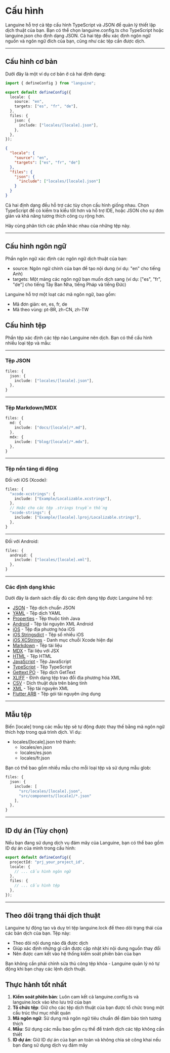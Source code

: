 # Cấu hình

Languine hỗ trợ cả tệp cấu hình TypeScript và JSON để quản lý thiết lập dịch thuật của bạn. Bạn có thể chọn languine.config.ts cho TypeScript hoặc languine.json cho định dạng JSON. Cả hai tệp đều xác định ngôn ngữ nguồn và ngôn ngữ đích của bạn, cũng như các tệp cần được dịch.

---

## Cấu hình cơ bản

Dưới đây là một ví dụ cơ bản ở cả hai định dạng:

```typescript title="languine.config.ts"
import { defineConfig } from "languine";

export default defineConfig({
  locale: {
    source: "en",
    targets: ["es", "fr", "de"],
  },
  files: {
    json: {
      include: ["locales/[locale].json"],
    },
  },
});
```

```json title="languine.json"
{
  "locale": {
    "source": "en",
    "targets": ["es", "fr", "de"]
  },
  "files": {
    "json": {
      "include": ["locales/[locale].json"]
    }
  }
}
```

Cả hai định dạng đều hỗ trợ các tùy chọn cấu hình giống nhau. Chọn TypeScript để có kiểm tra kiểu tốt hơn và hỗ trợ IDE, hoặc JSON cho sự đơn giản và khả năng tương thích công cụ rộng hơn.

Hãy cùng phân tích các phần khác nhau của những tệp này.

---

## Cấu hình ngôn ngữ

Phần ngôn ngữ xác định các ngôn ngữ dịch thuật của bạn:

- source: Ngôn ngữ chính của bạn để tạo nội dung (ví dụ: "en" cho tiếng Anh)
- targets: Một mảng các ngôn ngữ bạn muốn dịch sang (ví dụ: ["es", "fr", "de"] cho tiếng Tây Ban Nha, tiếng Pháp và tiếng Đức)

Languine hỗ trợ một loạt các mã ngôn ngữ, bao gồm:
- Mã đơn giản: en, es, fr, de
- Mã theo vùng: pt-BR, zh-CN, zh-TW

## Cấu hình tệp

Phần tệp xác định các tệp nào Languine nên dịch. Bạn có thể cấu hình nhiều loại tệp và mẫu:

---

### Tệp JSON
```typescript
files: {
  json: {
    include: ["locales/[locale].json"],
  },
}
```

---

### Tệp Markdown/MDX
```typescript
files: {
  md: {
    include: ["docs/[locale]/*.md"],
  },
  mdx: {
    include: ["blog/[locale]/*.mdx"],
  },
}
```

---

### Tệp nền tảng di động

Đối với iOS (Xcode):
```typescript
files: {
  "xcode-xcstrings": {
    include: ["Example/Localizable.xcstrings"],
  },
  // Hoặc cho các tệp .strings truyền thống
  "xcode-strings": {
    include: ["Example/[locale].lproj/Localizable.strings"],
  },
}
```

---

Đối với Android:
```typescript
files: {
  android: {
    include: ["locales/[locale].xml"],
  },
}
```

---

### Các định dạng khác

Dưới đây là danh sách đầy đủ các định dạng tệp được Languine hỗ trợ:

- [JSON](/docs/json) - Tệp dịch chuẩn JSON
- [YAML](/docs/yaml) - Tệp dịch YAML
- [Properties](/docs/properties) - Tệp thuộc tính Java
- [Android](/docs/android) - Tệp tài nguyên XML Android
- [iOS](/docs/ios) - Tệp địa phương hóa iOS
- [iOS Stringsdict](/docs/xcode-stringsdict) - Tệp số nhiều iOS
- [iOS XCStrings](/docs/xcode-xcstrings) - Danh mục chuỗi Xcode hiện đại
- [Markdown](/docs/md) - Tệp tài liệu
- [MDX](/docs/mdx) - Tài liệu với JSX
- [HTML](/docs/html) - Tệp HTML
- [JavaScript](/docs/js) - Tệp JavaScript
- [TypeScript](/docs/ts) - Tệp TypeScript
- [Gettext PO](/docs/po) - Tệp dịch GetText
- [XLIFF](/docs/xliff) - Định dạng tệp trao đổi địa phương hóa XML
- [CSV](/docs/csv) - Dịch thuật dựa trên bảng tính
- [XML](/docs/xml) - Tệp tài nguyên XML
- [Flutter ARB](/docs/arb) - Tệp gói tài nguyên ứng dụng

---

## Mẫu tệp

Biến [locale] trong các mẫu tệp sẽ tự động được thay thế bằng mã ngôn ngữ thích hợp trong quá trình dịch. Ví dụ:

- locales/[locale].json trở thành:
  - locales/en.json
  - locales/es.json
  - locales/fr.json

Bạn có thể bao gồm nhiều mẫu cho mỗi loại tệp và sử dụng mẫu glob:
```typescript
files: {
  json: {
    include: [
      "src/locales/[locale].json",
      "src/components/[locale]/*.json"
    ],
  },
}
```

---

## ID dự án (Tùy chọn)

Nếu bạn đang sử dụng dịch vụ đám mây của Languine, bạn có thể bao gồm ID dự án của mình trong cấu hình:

```typescript
export default defineConfig({
  projectId: "prj_your_project_id",
  locale: {
    // ... cấu hình ngôn ngữ
  },
  files: {
    // ... cấu hình tệp
  },
});
```

---

## Theo dõi trạng thái dịch thuật

Languine tự động tạo và duy trì tệp languine.lock để theo dõi trạng thái của các bản dịch của bạn. Tệp này:

- Theo dõi nội dung nào đã được dịch
- Giúp xác định những gì cần được cập nhật khi nội dung nguồn thay đổi
- Nên được cam kết vào hệ thống kiểm soát phiên bản của bạn

Bạn không cần phải chỉnh sửa thủ công tệp khóa - Languine quản lý nó tự động khi bạn chạy các lệnh dịch thuật.

## Thực hành tốt nhất

1. **Kiểm soát phiên bản**: Luôn cam kết cả languine.config.ts và languine.lock vào kho lưu trữ của bạn
2. **Tổ chức tệp**: Giữ cho các tệp dịch thuật của bạn được tổ chức trong một cấu trúc thư mục nhất quán
3. **Mã ngôn ngữ**: Sử dụng mã ngôn ngữ tiêu chuẩn để đảm bảo tính tương thích
4. **Mẫu**: Sử dụng các mẫu bao gồm cụ thể để tránh dịch các tệp không cần thiết
5. **ID dự án**: Giữ ID dự án của bạn an toàn và không chia sẻ công khai nếu bạn đang sử dụng dịch vụ đám mây

